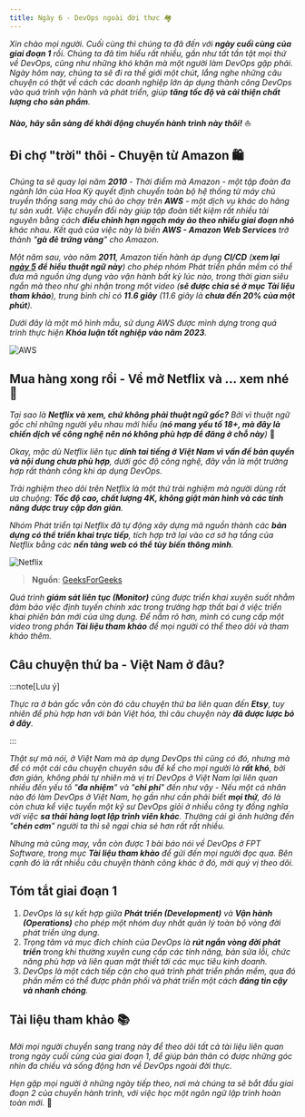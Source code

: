 ```yaml
---
title: Ngày 6 - DevOps ngoài đời thực 🏘
---
```



_Xin chào mọi người. Cuối cùng thì chúng ta đã đến với **ngày cuối cùng của giai đoạn 1** rồi. Chúng ta đã tìm hiểu rất nhiều, 
gần như tất tần tật mọi thứ về DevOps, cũng như những khó khăn mà một người làm DevOps gặp phải. Ngày hôm nay, chúng ta sẽ đi
ra thế giới một chút, lắng nghe những câu chuyện có thật về cách các doanh nghiệp lớn áp dụng thành công DevOps vào quá trình
vận hành và phát triển, giúp **tăng tốc độ và cải thiện chất lượng cho sản phẩm**._

**_Nào, hãy sẵn sàng để khởi động chuyến hành trình này thôi!_** ⛵

## Đi chợ "trời" thôi - Chuyện từ Amazon 🛍

_Chúng ta sẽ quay lại năm **2010** - Thời điểm mà Amazon - một tập đoàn đa ngành lớn của Hoa Kỳ quyết định chuyển toàn bộ 
hệ thống từ máy chủ truyền thống sang máy chủ ảo chạy trên **AWS** - một dịch vụ khác do hãng tự sản xuất. Việc chuyển đổi
này giúp tập đoàn tiết kiệm rất nhiều tài nguyên bằng cách **điều chỉnh hạn ngạch máy ảo theo nhiều giai đoạn nhỏ** khác 
nhau. Kết quả của việc này là biến **AWS - Amazon Web Services** trở thành "**gà đẻ trứng vàng**" cho Amazon._

_Một năm sau, vào năm **2011**, Amazon tiến hành áp dụng **CI/CD** (**xem lại [ngày 5](../day5) để hiểu thuật ngữ này**) 
cho phép nhóm Phát triển phần mềm có thể đưa mã nguồn ứng dụng vào vận hành bất kỳ lúc nào, trong thời gian siêu ngắn mà 
theo như ghi nhận trong một video (**sẽ được chia sẻ ở mục Tài liệu tham khảo**), trung bình chỉ có **11.6 giây** 
(11.6 giây là **chưa đến 20% của một phút**)._

_Dưới đây là một mô hình mẫu, sử dụng AWS được mình dựng trong quá trình thực hiện **Khóa luận tốt nghiệp vào năm 2023**._

![AWS](../../../../assets/devops/aws.png)

## Mua hàng xong rồi - Về mở Netflix và ... xem nhé 💽

_Tại sao là **Netflix và xem, chứ không phải thuật ngữ gốc?** Bởi vì thuật ngữ gốc chỉ những người yêu nhau mới hiểu 
(**nó mang yếu tố 18+, mà đây là chiến dịch về công nghệ nên nó không phù hợp để đăng ở chỗ này**)_ 🤣

_Okay, mặc dù Netflix liên tục **dính tai tiếng ở Việt Nam vì vấn đề bản quyền và nội dung chưa phù hợp**, dưới góc độ 
công nghệ, đây vẫn là một trường hợp rất thành công khi áp dụng DevOps._

_Trải nghiệm theo dõi trên Netflix là một thứ trải nghiệm mà người dùng rất ưa chuộng: **Tốc độ cao, chất lượng 4K, 
không giật màn hình và các tính năng được truy cập đơn giản**._

_Nhóm Phát triển tại Netflix đã tự động xây dựng mã nguồn thành các **bản dựng có thể triển khai trực tiếp**, tích hợp 
trở lại vào cơ sở hạ tầng của Netflix bằng các **nền tảng web có thể tùy biến thông minh**._

![Netflix](../../../../assets/devops/netflix.png)

> **Nguồn**: [GeeksForGeeks](https://www.geeksforgeeks.org/system-design-netflix-a-complete-architecture/)

_Quá trình **giám sát liên tục (Monitor)** cũng được triển khai xuyên suốt nhằm đảm bảo việc định tuyến chính xác trong 
trường hợp thất bại ở việc triển khai phiên bản mới của ứng dụng. Để nắm rõ hơn, mình có cung cấp một video trong phần
 **Tài liệu tham khảo** để mọi người có thể theo dõi và tham khảo thêm._

## Câu chuyện thứ ba - Việt Nam ở đâu?

:::note[Lưu ý]

_Thực ra ở bản gốc vẫn còn đó câu chuyện thứ ba liên quan đến **Etsy**, tuy nhiên để phù hợp hơn với bản Việt hóa, thì 
câu chuyện này **đã được lược bỏ ở đây**._

:::

_Thật sự mà nói, ở Việt Nam mà áp dụng DevOps thì cũng có đó, nhưng mà để có một cái câu chuyện chuyên sâu để kể cho mọi 
người là **rất khó**, bởi đơn giản, không phải tự nhiên mà vị trí DevOps ở Việt Nam lại liên quan nhiều đến yếu tố 
"**đa nhiệm**" và "**chi phí**" đến như vậy - Nếu một cá nhân nào đó làm DevOps ở Việt Nam, họ gần như cần phải biết 
**mọi thứ**, đó là còn chưa kể việc tuyển một kỹ sư DevOps giỏi ở nhiều công ty đồng nghĩa với việc **sa thải hàng loạt 
lập trình viên khác**. Thường cái gì ảnh hưởng đến "**chén cơm**" người ta thì sẽ ngại chia sẻ hơn rất rất nhiều._

_Nhưng mà cũng may, vẫn còn được 1 bài báo nói về DevOps ở FPT Software, trong mục **Tài liệu tham khảo** để gửi đến 
mọi người đọc qua. Bên cạnh đó là rất nhiều câu chuyện thành công khác ở đó, mời quý vị theo dõi._

## Tóm tắt giai đoạn 1

<Steps>

1. _DevOps là sự kết hợp giữa **Phát triển (Development)** và **Vận hành (Operations)** cho phép một nhóm duy nhất quản lý 
toàn bộ vòng đời phát triển ứng dụng._
2. _Trọng tâm và mục đích chính của DevOps là **rút ngắn vòng đời phát triển** trong khi thường xuyên cung cấp các tính năng, 
bản sửa lỗi, chức năng phù hợp và liên quan mật thiết tới các mục tiêu kinh doanh._
3. _DevOps là một cách tiếp cận cho quá trình phát triển phần mềm, qua đó phần mềm có thể được phân phối và phát triển 
một cách **đáng tin cậy và nhanh chóng**._

</Steps>

## Tài liệu tham khảo 📚

_Mời mọi người chuyển sang trang này để theo dõi tất cả tài liệu liên quan trong ngày cuối cùng của giai đoạn 1, 
để giúp bản thân có được những góc nhìn đa chiều và sống động hơn về DevOps ngoài đời thực._

<LinkCard
  title="Ngày 6 - Tham khảo"
  href="../../../reference/devops/day6"
/>

_Hẹn gặp mọi người ở những ngày tiếp theo, nơi mà chúng ta sẽ bắt đầu giai đoạn 2 của chuyến hành trình, với việc học một
ngôn ngữ lập trình hoàn toàn mới._ 🚀